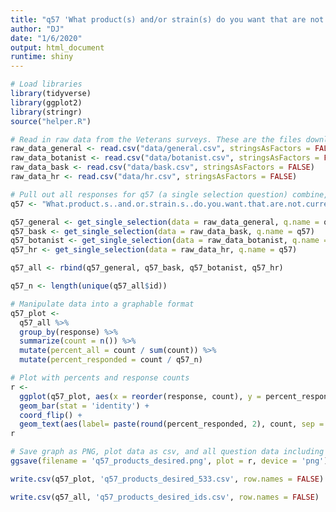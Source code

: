 ```yaml
---
title: "q57 'What product(s) and/or strain(s) do you want that are not currently available in your local dispensaries?' National Veterans"
author: "DJ"
date: "1/6/2020"
output: html_document
runtime: shiny
---
```


```r
# Load libraries
library(tidyverse)
library(ggplot2)
library(stringr)
source("helper.R")
```

```r
# Read in raw data from the Veterans surveys. These are the files downloaded from survey monkey saved as a .csv
raw_data_general <- read.csv("data/general.csv", stringsAsFactors = FALSE)
raw_data_botanist <- read.csv("data/botanist.csv", stringsAsFactors = FALSE)
raw_data_bask <- read.csv("data/bask.csv", stringsAsFactors = FALSE)
raw_data_hr <- read.csv("data/hr.csv", stringsAsFactors = FALSE)
```

```r
# Pull out all responses for q57 (a single selection question) combine, then determine 'question n'
q57 <- "What.product.s..and.or.strain.s..do.you.want.that.are.not.currently.available.in.your.local.dispensaries."

q57_general <- get_single_selection(data = raw_data_general, q.name = q57)
q57_bask <- get_single_selection(data = raw_data_bask, q.name = q57)
q57_botanist <- get_single_selection(data = raw_data_botanist, q.name = q57)
q57_hr <- get_single_selection(data = raw_data_hr, q.name = q57)

q57_all <- rbind(q57_general, q57_bask, q57_botanist, q57_hr)

q57_n <- length(unique(q57_all$id))
```

```r
# Manipulate data into a graphable format
q57_plot <- 
  q57_all %>%
  group_by(response) %>%
  summarize(count = n()) %>%
  mutate(percent_all = count / sum(count)) %>%
  mutate(percent_responded = count / q57_n)
```

```r
# Plot with percents and response counts
r <- 
  ggplot(q57_plot, aes(x = reorder(response, count), y = percent_responded)) +
  geom_bar(stat = 'identity') +
  coord_flip() +
  geom_text(aes(label= paste(round(percent_responded, 2), count, sep = "***")))
r
```

```r
# Save graph as PNG, plot data as csv, and all question data including response IDs as csv (save question n and N at end of plot file as "_x.x")
ggsave(filename = 'q57_products_desired.png', plot = r, device = 'png')

write.csv(q57_plot, 'q57_products_desired_533.csv', row.names = FALSE)

write.csv(q57_all, 'q57_products_desired_ids.csv', row.names = FALSE)
```
